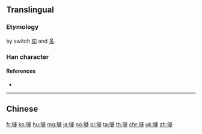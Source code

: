 {{character info/new}}
{{also|夠}}
==Translingual==

===Etymology===
{{Han simp|夠}} by switch [[句]] and [[多]].

===Han character===
{{Han char|rn=36|rad=夕|as=08|sn=11|four=|canj=PRNIN|ids=⿰句多}}

====References====
* {{Han ref|kx=0247.090|dkj=05778|dj=0491.110|hdz=20863.190|uh=591F|ud=22815}}

----

==Chinese==
{{zh-see|夠}}

[[fr:够]]
[[ko:够]]
[[hu:够]]
[[mg:够]]
[[ja:够]]
[[no:够]]
[[pl:够]]
[[ta:够]]
[[th:够]]
[[chr:够]]
[[uk:够]]
[[zh:够]]
